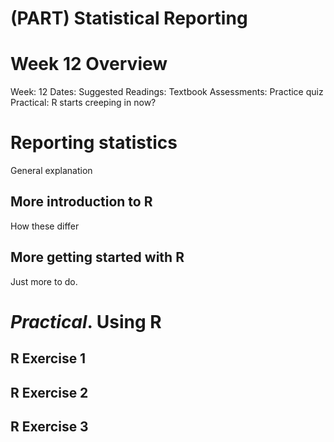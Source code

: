 # (PART) Statistical Reporting {-}

# Week 12 Overview {-#Week12}

Week: 12
Dates: 
Suggested Readings: Textbook
Assessments: Practice quiz
Practical: R starts creeping in now?

# Reporting statistics

General explanation

## More introduction to R

How these differ

## More getting started with R

Just more to do.


# _Practical_. Using R


## R Exercise 1

## R Exercise 2

## R Exercise 3









